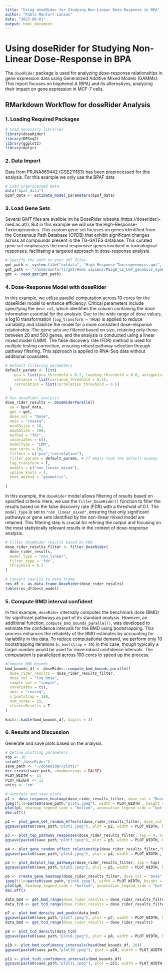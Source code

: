 ```yaml
---
title: "Using doseRider for Studying Non-Linear Dose-Response in BPA"
author: "Pablo Monfort-Lanzas"
date: "2023-08-01"
output: html_document
---
```


# Using doseRider for Studying Non-Linear Dose-Response in BPA

The `doseRider` package is used for analyzing dose-response relationships in gene expression data using Generalized Additive Mixed Models (GAMMs). This report focuses on bisphenol A (BPA) and its alternatives, analyzing their impact on gene expression in MCF-7 cells.

## RMarkdown Workflow for doseRider Analysis

### 1. Loading Required Packages

```r
# Load necessary libraries
library(doseRider)
library(DESeq2)
library(ggplot2)
library(dplyr)
```

### 2. Data Import

Data from PRJNA869442 (GSE211183) has been preprocessed for this analysis. For this example we only use the BPAF data

```r
# Load preprocessed data
data("bpaf_data")
bpaf_data <- estimate_model_parameters(bpaf_data)
```


### 3. Load Gene Sets

Several GMT files are avalible int he DoseRider wbesite (https://doserider.i-med.ac.at/). But in this example we will use the High-Response-Toxicogenomics. This custom gene set focuses on genes identified from the Consensus Path Database (CPDB) that exhibit significant changes across all compounds present in the TG-GATES database. This curated gene set emphasizes the most responsive genes involved in toxicological responses, facilitating a targeted approach in dose-response analysis. 

```r
# Specify the path to your GMT files
gmt_path <- system.file("extdata", "High-Response-Toxicogenomics.gmt", package = "doseRider")
gmt_path <- "/home/monfortl/gmt/Homo sapiens/MSigD_C2_CGP_genomics_symbols.gmt"
gmt <- read_gmt(gmt_path)

```

### 4. Dose-Response Model with doseRider

In this example, we utilize parallel computation across 10 cores for the doseRider model to enhance efficiency. Critical parameters include specifying the `dose_col`, which identifies the column containing the dose information essential for the analysis. Due to the wide range of dose values, a log10 transformation (`log_transform = TRUE`) is applied to reduce variability and stabilize the model for a more consistent dose-response relationship. The gene sets are filtered based on size, retaining only those between 20 and 500 genes, and the analysis is conducted using a linear mixed model (LMM). The false discovery rate (FDR) method is used for multiple testing correction, ensuring robust pathway selection through pathway filtering. This approach is applied to RNA-Seq data without additional covariates.

```r
# Default filtering parameters
default_params <- list(
    pca = list(pca_threshold = 0.7, loading_threshold = 0.6, antagonist_threshold = 2),
    variance = list(variance_threshold = 0.1),
    correlation = list(correlation_threshold = 0.5)
  )

# Run doseRider analysis
dose_rider_results <- DoseRiderParallel(
  se = bpaf_data, 
  gmt = gmt, 
  dose_col = "Dose", 
  omic = "rnaseq", 
  minGSsize = 10, 
  maxGSsize = 200, 
  method = "fdr", 
  covariates = c(),
  modelType = "LMM", 
  num_cores = 10,
  filters = c("pca","correlation"),
  filter_params = default_params, # If empty took the default anyway
  log_transform = T,
  models = c("non_linear_mixed"),
  spline_knots = 3,
  knot_method = "geometric",
  
)

```


In this example, the `doseRider` model allows filtering of results based on specified criteria. Here, we use the `filter_DoseRider()` function to filter the results based on the false discovery rate (FDR) with a threshold of 0.1. The `model_type` is set to `"non_linear_mixed"`, ensuring that only significant pathways or gene sets identified by the non-linear mixed model are retained. This filtering step is crucial for refining the output and focusing on the most statistically relevant results in the context of dose-response analysis.

```r
# Filter doseRider results based on FDR
dose_rider_results_filter <- filter_DoseRider(
  dose_rider_results, 
  model_type = "non_linear", 
  filter_type = "fdr", 
  threshold = 0.1
)

# Convert results to data frame
res_df <- as.data.frame.DoseRider(dose_rider_results)
table(res_df$best_model)
```

### 5. Compute BMD interval confident

In this example, `doseRider` internally computes the benchmark dose (BMD) for significant pathways as part of its standard analysis. However, an additional function, `compute_bmd_bounds_parallel()`, was developed to estimate the confidence intervals for the BMD using bootstrapping. This process enhances the reliability of the BMD estimates by accounting for variability in the data. To reduce computational demand, we perform only 10 bootstrapping iterations (`n_bootstrap = 25`) in this case, though typically a larger number would be used for more robust confidence intervals. The computation is parallelized across 100 cores to speed up the process.

```r
#Compute BMD bounds
bmd_bounds_df <- doseRider::compute_bmd_bounds_parallel(
  dose_rider_results = dose_rider_results_filter,
  dose_col = "log_Dose",
  sample_col = "sample",
  covariates = c(),
  omic = "rnaseq",
  n_bootstrap = 180,
  num_cores = 10,
  clusterResults = T
)

knitr::kable(bmd_bounds_df, digits = 3)
```

### 6. Results and Discussion

Generate and save plots based on the analysis.

```r
# Define plotting parameters
top <- 10
setwd("~/doseRider")
save_path <- "~/doseRider/plots/"
dir.create(save_path, showWarnings = FALSE)
PLOT_WIDTH <- 11
PLOT_HEIGHT <- 11
units <- "cm"

# Generate and save plots
p1 <- dose_response_heatmap(dose_rider_results_filter, dose_col = "Dose", top = top)
jpeg(file=paste0(save_path,"plot1.jpeg"), width = PLOT_WIDTH , height = PLOT_HEIGHT, units = units, res = 600)
plot(p1, heatmap_legend_side = "bottom", annotation_legend_side = "bottom", padding = unit(c(1, 1, 1, 1), "cm"))
dev.off()

p2 <- plot_gene_set_random_effects(dose_rider_results_filter, dose_col = "log_Dose",  top = top)
ggsave(paste0(save_path,"plot2.jpeg"), plot = p2, width = PLOT_WIDTH, height = PLOT_HEIGHT, units = units, dpi = 600)

p3 <- plot_top_pathway_responses(dose_rider_results_filter, top = 4, ncol = 2,  text_size = 5, dose_col = "log_Dose", clusterResults = T, scale_values = F, center_values = T)
ggsave(paste0(save_path,"plot3.jpeg"), plot = p3, width = PLOT_WIDTH, height = PLOT_HEIGHT, units = units, dpi = 600)

p4 <- plot_gene_random_effect_relationship(dose_rider_results_filter,"Estrogen signaling pathway - Homo sapiens (human)")
ggsave(paste0(save_path,"plot4.jpeg"), plot = p4, width = PLOT_WIDTH , height = PLOT_HEIGHT, units = units, dpi = 600)

p5 <- plot_dotplot_top_pathways(dose_rider_results_filter, top = top)
ggsave(paste0(save_path,"plot5.jpeg"), plot = p5, width = PLOT_WIDTH, height = PLOT_HEIGHT, units = units, dpi = 600)

p6 <- create_gene_heatmap(dose_rider_results_filter, dose_col = "Dose", gene_set_name = "Estrogen signaling pathway - Homo sapiens (human)")
jpeg(file=paste0(save_path,"plot6.jpeg"), width = PLOT_WIDTH, height = PLOT_HEIGHT, units = units, res = 600)
plot(p6, heatmap_legend_side = "bottom", annotation_legend_side = "bottom", padding = unit(c(1, 1, 1, 1), "cm"))
dev.off()

data_bmd <- get_bmd_range(dose_rider_results = dose_rider_results_filter)
data_tcd <- get_tcd_range(dose_rider_results = dose_rider_results_filter)

p7 <- plot_bmd_density_and_peaks(data_bmd)
ggsave(paste0(save_path,"plot7.jpeg"), plot = p7, width = PLOT_WIDTH, height = PLOT_HEIGHT, units = units, dpi = 600)
data_bmd <- get_tcd_range(dose_rider_results = dose_rider_results)

p8 <- plot_tcd_density(data_tcd)
ggsave(paste0(save_path,"plot8.jpeg"), plot = p8, width = PLOT_WIDTH, height = PLOT_HEIGHT, units = units, dpi = 600)

p10 <- plot_bmd_confidence_intervals(head(bmd_bounds_df, 20))
ggsave(paste0(save_path,"plot10.jpeg"), plot = p10, width = PLOT_WIDTH, height = PLOT_HEIGHT, units = units, dpi = 600)

p11 <- plot_tcd1_confidence_intervals(bmd_bounds_df)
ggsave(paste0(save_path,"plot11.jpeg"), plot = p11, width = PLOT_WIDTH, height = PLOT_HEIGHT, units = units, dpi = 600)

```



